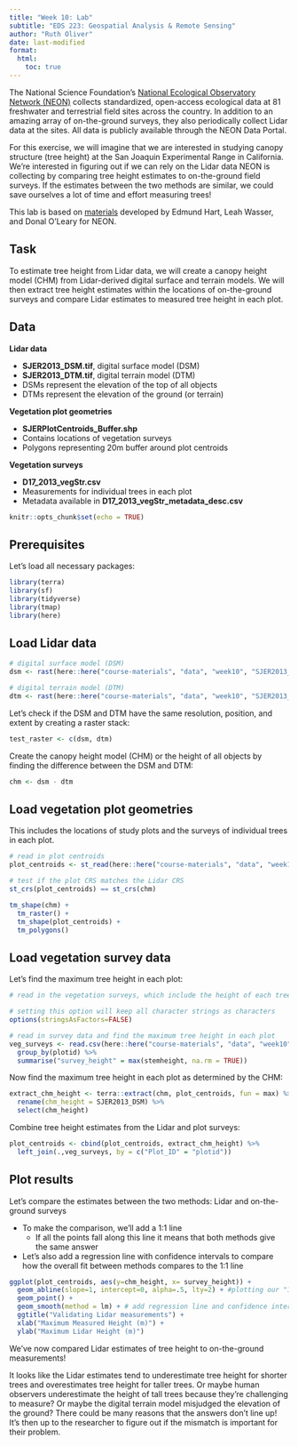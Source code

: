 ```yaml
---
title: "Week 10: Lab"
subtitle: "EDS 223: Geospatial Analysis & Remote Sensing"
author: "Ruth Oliver"
date: last-modified
format:
  html:
    toc: true
---
```


The National Science Foundation's [National Ecological Observatory Network (NEON)](https://www.neonscience.org/about) collects standardized, open-access ecological data at 81 freshwater and terrestrial field sites across the country. In addition to an amazing array of on-the-ground surveys, they also periodically collect Lidar data at the sites. All data is publicly available through the NEON Data Portal.

For this exercise, we will imagine that we are interested in studying canopy structure (tree height) at the San Joaquin Experimental Range in California. We're interested in figuring out if we can rely on the Lidar data NEON is collecting by comparing tree height estimates to on-the-ground field surveys. If the estimates between the two methods are similar, we could save ourselves a lot of time and effort measuring trees!

This lab is based on [materials](https://www.neonscience.org/resources/learning-hub/tutorials/introduction-light-detection-and-ranging-lidar-explore-point) developed by Edmund Hart, Leah Wasser, and Donal O'Leary for NEON.

## Task
To estimate tree height from Lidar data, we will create a canopy height model (CHM) from Lidar-derived digital surface and terrain models. We will then extract tree height estimates within the locations of on-the-ground surveys and compare Lidar estimates to measured tree height in each plot. 

## Data

**Lidar data**

- **SJER2013_DSM.tif**, digital surface model (DSM)
- **SJER2013_DTM.tif**, digital terrain model (DTM)
- DSMs represent the elevation of the top of all objects
- DTMs represent the elevation of the ground (or terrain)

**Vegetation plot geometries**

- **SJERPlotCentroids_Buffer.shp**
- Contains locations of vegetation surveys
- Polygons representing 20m buffer around plot centroids

**Vegetation surveys**

- **D17_2013_vegStr.csv**
- Measurements for individual trees in each plot
- Metadata available in **D17_2013_vegStr_metadata_desc.csv**

```r
knitr::opts_chunk$set(echo = TRUE)
```

## Prerequisites

Let's load all necessary packages:

```r
library(terra)
library(sf)
library(tidyverse)
library(tmap)
library(here)
```

## Load Lidar data

```r
# digital surface model (DSM)
dsm <- rast(here::here("course-materials", "data", "week10", "SJER2013_DSM.tif"))

# digital terrain model (DTM)
dtm <- rast(here::here("course-materials", "data", "week10", "SJER2013_DTM.tif"))
```

Let's check if the DSM and DTM have the same resolution, position, and extent by creating a raster stack:

```r
test_raster <- c(dsm, dtm)
```

Create the canopy height model (CHM) or the height of all objects by finding the difference between the DSM and DTM:

```r
chm <- dsm - dtm
```

## Load vegetation plot geometries

This includes the locations of study plots and the surveys of individual trees in each plot.

```r
# read in plot centroids
plot_centroids <- st_read(here::here("course-materials", "data", "week10", "PlotCentroids", "SJERPlotCentroids_Buffer.shp"))

# test if the plot CRS matches the Lidar CRS
st_crs(plot_centroids) == st_crs(chm)
```

```r
tm_shape(chm) +
  tm_raster() +
  tm_shape(plot_centroids) +
  tm_polygons()
```

## Load vegetation survey data

Let's find the maximum tree height in each plot:

```r
# read in the vegetation surveys, which include the height of each tree

# setting this option will keep all character strings as characters
options(stringsAsFactors=FALSE)

# read in survey data and find the maximum tree height in each plot
veg_surveys <- read.csv(here::here("course-materials", "data", "week10", "VegetationData", "D17_2013_vegStr.csv")) %>%
  group_by(plotid) %>%
  summarise("survey_height" = max(stemheight, na.rm = TRUE))
```

Now find the maximum tree height in each plot as determined by the CHM:

```r
extract_chm_height <- terra::extract(chm, plot_centroids, fun = max) %>%
  rename(chm_height = SJER2013_DSM) %>%
  select(chm_height)
```

Combine tree height estimates from the Lidar and plot surveys:

```r
plot_centroids <- cbind(plot_centroids, extract_chm_height) %>%
  left_join(.,veg_surveys, by = c("Plot_ID" = "plotid"))
```

## Plot results

Let's compare the estimates between the two methods: Lidar and on-the-ground surveys

- To make the comparison, we'll add a 1:1 line
  - If all the points fall along this line it means that both methods give the same answer
- Let's also add a regression line with confidence intervals to compare how the overall fit between methods compares to the 1:1 line

```r
ggplot(plot_centroids, aes(y=chm_height, x= survey_height)) +
  geom_abline(slope=1, intercept=0, alpha=.5, lty=2) + #plotting our "1:1" line
  geom_point() +
  geom_smooth(method = lm) + # add regression line and confidence interval
  ggtitle("Validating Lidar measurements") +
  xlab("Maximum Measured Height (m)") +
  ylab("Maximum Lidar Height (m)")

```

We've now compared Lidar estimates of tree height to on-the-ground measurements! 

It looks like the Lidar estimates tend to underestimate tree height for shorter trees and overestimates tree height for taller trees. Or maybe human observers underestimate the height of tall trees because they're challenging to measure? Or maybe the digital terrain model misjudged the elevation of the ground? There could be many reasons that the answers don't line up! It's then up to the researcher to figure out if the mismatch is important for their problem.

